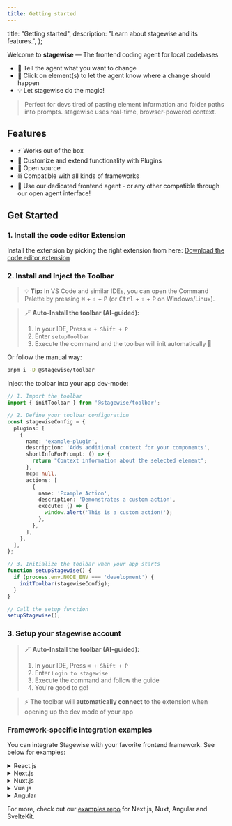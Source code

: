 ```yaml
---
title: Getting started
---
```


  title: "Getting started",
  description: "Learn about stagewise and its features.",
};



Welcome to **stagewise** —  The frontend coding agent for local codebases

- 💬 Tell the agent what you want to change
- 🧠 Click on element(s) to let the agent know where a change should happen
- 💡 Let stagewise do the magic!

> Perfect for devs tired of pasting element information and folder paths into prompts. stagewise uses real-time, browser-powered context.

## Features

- ⚡ Works out of the box
- 🧩 Customize and extend functionality with Plugins
- 📖 Open source
- ⛓️ Compatible with all kinds of frameworks
- 🧠 Use our dedicated frontend agent - or any other compatible through our open agent interface!


## Get Started

### 1. Install the code editor Extension

Install the extension by picking the right extension from here: [Download the code editor extension](https://stagewise.io/#quickstart)


### 2. Install and Inject the Toolbar

> 💡 **Tip:** In VS Code and similar IDEs, you can open the Command Palette by pressing <kbd>⌘</kbd> + <kbd>⇧</kbd> + <kbd>P</kbd> (or <kbd>Ctrl</kbd> + <kbd>⇧</kbd> + <kbd>P</kbd> on Windows/Linux).

> 🪄 **Auto-Install the toolbar (AI-guided):**
> 1. In your IDE, Press `⌘ + Shift + P`
> 2. Enter `setupToolbar`
> 3. Execute the command and the toolbar will init automatically 🦄

Or follow the manual way:

```bash
pnpm i -D @stagewise/toolbar
```

Inject the toolbar into your app dev-mode:

```ts
// 1. Import the toolbar
import { initToolbar } from '@stagewise/toolbar';

// 2. Define your toolbar configuration
const stagewiseConfig = {
  plugins: [
    {
      name: 'example-plugin',
      description: 'Adds additional context for your components',
      shortInfoForPrompt: () => {
        return "Context information about the selected element";
      },
      mcp: null,
      actions: [
        {
          name: 'Example Action',
          description: 'Demonstrates a custom action',
          execute: () => {
            window.alert('This is a custom action!');
          },
        },
      ],
    },
  ],
};

// 3. Initialize the toolbar when your app starts
function setupStagewise() {
  if (process.env.NODE_ENV === 'development') {
    initToolbar(stagewiseConfig);
  }
}

// Call the setup function
setupStagewise();
```

### 3. Setup your stagewise account

> 🪄 **Auto-Install the toolbar (AI-guided):**
> 1. In your IDE, Press `⌘ + Shift + P`
> 2. Enter `Login to stagewise`
> 3. Execute the command and follow the guide
> 4. You're good to go!

> ⚡️ The toolbar will **automatically connect** to the extension when opening up the dev mode of your app


### Framework-specific integration examples

You can integrate Stagewise with your favorite frontend framework. See below for examples:

<details>
<summary>React.js</summary>

We provide the `@stagewise/toolbar-react` package for React projects. Initialize the toolbar in your main entry file (e.g., `src/main.tsx`) by creating a separate React root for it. This ensures it doesn't interfere with your main application tree.

***We recommend installing the React plugin (`@stagewise-plugins/react`) for improved agent behavior and additional support 🚀***

```tsx
// src/main.tsx
import { StrictMode } from 'react';
import { createRoot } from 'react-dom/client';
import App from './App.tsx';
import { StagewiseToolbar } from '@stagewise/toolbar-react';
import './index.css';

// Render the main app
createRoot(document.getElementById('root')!).render(
  <StrictMode>
    <App />
    <StagewiseToolbar />
  </StrictMode>,
);
```
</details>

<details>
<summary>Next.js</summary>

Use the `@stagewise/toolbar-next` package for Next.js applications. Include the `<StagewiseToolbar>` component in your root layout file (`src/app/layout.tsx`).

***We recommend installing the React plugin (`@stagewise-plugins/react`) for improved agent behavior and additional support 🚀***

```tsx
// src/app/layout.tsx
import { StagewiseToolbar } from '@stagewise/toolbar-next';

export default function RootLayout({
  children,
}: Readonly<{
  children: React.ReactNode;
}>) {
  return (
    <html lang="en">
      <body>
        <StagewiseToolbar />
        {children}
      </body>
    </html>
  );
}
```

</details>

<details>
<summary>Nuxt.js</summary>

For Nuxt.js projects, you can use the `@stagewise/toolbar-vue` package. Place the `<StagewiseToolbar>` component in your `app.vue` or a relevant layout file.

***We recommend installing the Vue plugin (`@stagewise-plugins/vue`) for improved agent behavior and additional support 🚀***

```vue
<!-- app.vue -->
<script setup lang="ts">
import { StagewiseToolbar } from '@stagewise/toolbar-vue';

</script>

<template>
  <div>
    <NuxtRouteAnnouncer />
    <ClientOnly>
      <StagewiseToolbar/>
    </ClientOnly>
    <NuxtWelcome />
  </div>
</template>
```

</details>

<details>
<summary>Vue.js</summary>

Use the `@stagewise/toolbar-vue` package for Vue.js projects. Add the `<StagewiseToolbar>` component to your main App component (e.g., `App.vue`).

***We recommend installing the Vue plugin (`@stagewise-plugins/vue`) for improved agent behavior and additional support 🚀***

```vue
<!-- src/App.vue -->
<script setup lang="ts">
import { StagewiseToolbar } from '@stagewise/toolbar-vue';

</script>

<template>
  <StagewiseToolbar />
  <div>
    <!-- Your app content -->
  </div>
</template>
```

</details>

<details>
<summary>Angular</summary>

Use the `@stagewise/toolbar` package for Angular projects. Conditionally call the `initToolbar()` function in `main.ts` whenever you want the toolbar to be active.

***We recommend installing the Angular plugin (`@stagewise-plugins/angular`) for improved agent behavior and additional support 🚀***

```ts
// src/main.ts
import { bootstrapApplication } from '@angular/platform-browser';
import { appConfig } from './app/app.config';
import { AppComponent } from './app/app.component';
import { initToolbar } from '@stagewise/toolbar';
import { AngularPlugin } from '@stagewise-plugins/angular';

// Only initialize in development mode (customize as needed)
if (!('production' in window) || !window.production) {
  initToolbar({
    plugins: [AngularPlugin]
  });
}

bootstrapApplication(AppComponent, appConfig).catch((err) =>
  console.error(err),
);
```

</details>

For more, check out our [examples repo](https://github.com/stagewise-io/stagewise/tree/main/examples) for Next.js, Nuxt, Angular and SvelteKit. 